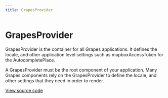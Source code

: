 ```yaml
---
title: GrapesProvider
---
```


# GrapesProvider

GrapesProvider is the container for all Grapes applications. It defines the locale, and other application level settings such as mapboxAccessToken for the AutocompletePlace.

A GrapesProvider must be the root component of your application. Many Grapes components rely on the GrapesProvider to define the locale, and other settings that they need in order to render.

[View source code](https://github.com/Spendesk/grapes/tree/master/src/components/GrapesProvider)
